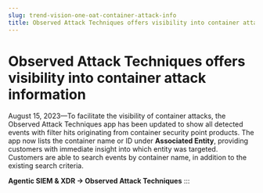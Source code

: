 ```yaml
---
slug: trend-vision-one-oat-container-attack-info
title: Observed Attack Techniques offers visibility into container attack information
---
```

# Observed Attack Techniques offers visibility into container attack information

August 15, 2023—To facilitate the visibility of container attacks, the Observed Attack Techniques app has been updated to show all detected events with filter hits originating from container security point products. The app now lists the container name or ID under **Associated Entity**, providing customers with immediate insight into which entity was targeted. Customers are able to search events by container name, in addition to the existing search criteria.

**Agentic SIEM & XDR → Observed Attack Techniques**
:::
